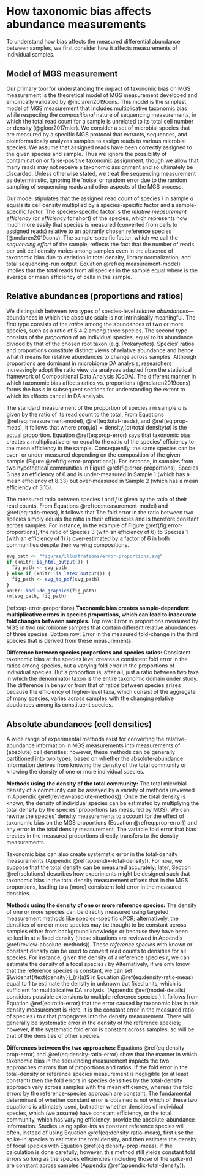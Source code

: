 # How taxonomic bias affects abundance measurements {#abundance-measurement}

To understand how bias affects the measured differential abundance between samples, we first consider how it affects measurements of individual samples.

## Model of MGS measurement

Our primary tool for understanding the impact of taxonomic bias on MGS measurement is the theoretical model of MGS measurement developed and empirically validated by @mclaren2019cons.
This model is the simplest model of MGS measurement that includes multiplicative taxonomic bias while respecting the *compositional* nature of sequencing measurements, in which the total read count for a sample is unrelated to its total cell number or density (@gloor2017micr).
We consider a set of microbial species that are measured by a specific MGS protocol that extracts, sequences, and bioinformatically analyzes samples to assign reads to various microbial species.
We assume that assigned reads have been correctly assigned to the given species and sample.
Thus we ignore the possibility of contamination or false-positive taxonomic assignment, though we allow that many reads may not receive a taxonomic assignment and so ultimately be discarded.
Unless otherwise stated, we treat the sequencing measurement as deterministic, ignoring the 'noise' or random error due to the random sampling of sequencing reads and other aspects of the MGS process.

Our model stipulates that the assigned read count of species $i$ in sample $a$ equals its cell density multiplied by a species-specific factor and a sample-specific factor,
\begin{align}
  (\#eq:measurement-model)
  \text{reads}_{i}(a)
  = \text{density}_{i}(a) \quad \cdot
    \underbrace{\text{efficiency}_{i}}_{\substack{\text{species specific,} \\  \text{sample independent}}}
    \cdot \quad
    \underbrace{\text{sequencing effort}(a)}_{\substack{\text{species independent,} \\  \text{sample specific}}}.
\end{align}
The species-specific factor is the *relative measurement efficiency* (or *efficiency* for short) of the species, which represents how much more easily that species is measured (converted from cells to assigned reads) relative to an abitrarily chosen reference species (@mclaren2019cons).
The sample-specific factor, which we call the *sequencing effort* of the sample, reflects the fact that the number of reads per unit cell density varies among samples even in the absence of taxonomic bias due to variation in total density, library normalization, and total sequencing-run output.
Equation \@ref(eq:measurement-model) implies that the total reads from all species in the sample equal
\begin{align}
  (\#eq:total-reads)
  \text{total reads}(a)
    = \text{total density}(a) \cdot \text{mean efficiency}(a) \cdot \text{sequencing effort}(a),
\end{align}
where 
\begin{align}
  (\#eq:mean-efficiency)
  \text{mean efficiency}(a) 
  \equiv \frac{\sum_{j}\text{density}_j(a)\cdot \text{efficiency}_j}{\text{total density}(a)}
\end{align}
is the average or mean efficiency of cells in the sample.

## Relative abundances (proportions and ratios)

We distinguish between two types of species-level *relative abundances*---abundances in which the absolute scale is not intrinsically meaningful.
The first type consists of the *ratios* among the abundances of two or more species, such as a ratio of 5:4:2 among three species.
The second type consists of the *proportion* of an individual species, equal to its abundance divided by that of the chosen root taxon (e.g. Prokaryotes).
Species' ratios and proportions constitute distinct views of relative abundance and hence what it means for relative abundances to change across samples.
Although proportions are dominant in microbiome DA analysis, researchers increasingly adopt the ratio view via analyses adapted from the statistical framework of Compositional Data Analysis (CoDA).
The different manner in which taxonomic bias affects ratios vs. proportions (@mclaren2019cons) forms the basis in subsequent sections for understanding the extent to which its effects cancel in DA analysis.

The standard measurement of the proportion of species $i$ in sample $a$ is given by the ratio of its read count to the total,
\begin{align}
  (\#eq:prop-meas)
  \widehat{\text{prop}}_{i}(a) = \frac{\text{reads}_i(a)}{\text{total reads(a)}}.
\end{align}
From Equations \@ref(eq:measurement-model), \@ref(eq:total-reads), and \@ref(eq:prop-meas), it follows that
\begin{align}
  (\#eq:prop-error)
  \widehat{\text{prop}}_{i}(a)
  &= \text{prop}_{i}(a) \cdot \frac{\text{efficiency}_{i}}{\text{mean efficiency}(a)},
\end{align}
where $\text{prop}_{i}(a) = \text{density}_{i}(a) / \text{total density}(a)$ is the actual proportion.
Equation \@ref(eq:prop-error) says that taxonomic bias creates a multiplicative error equal to the ratio of the species' efficiency to the mean efficiency in the sample.
Consequently, the same species can be over- or under-measured depending on the composition of the given sample (Figure \@ref(fig:error-proportions)).
For instance, in samples from two hypothetical communities in Figure \@ref(fig:error-proportions), Species 3 has an efficiency of 6 and is under-measured in Sample 1 (which has a mean efficiency of 8.33) but over-measured in Sample 2 (which has a mean efficiency of 3.15).

The measured ratio between species $i$ and $j$ is given by the ratio of their read counts, 
\begin{align}
  (\#eq:ratio-meas)
  \widehat{\text{ratio}}_{i/j}(a) = \frac{\text{reads}_i(a)}{\text{reads}_j(a)}.
\end{align}
From Equations \@ref(eq:measurement-model) and \@ref(eq:ratio-meas), it follows that 
\begin{align}
  (\#eq:ratio-error)
  \widehat{\text{ratio}}_{i/j}(a)
%  \frac{\text{reads}_{i}(a)}{\text{reads}_{j}(a)}
  &= \frac{\text{density}_{i}(a)}{\text{density}_{j}(a)} \cdot \frac{\text{efficiency}_{i}}{\text{efficiency}_{j}}.
\end{align}
The fold error in the ratio between two species simply equals the ratio in their efficiencies and is therefore constant across samples.
For instance, in the example of Figure \@ref(fig:error-proportions), the ratio of Species 3 (with an efficiency of 6) to Species 1 (with an efficiency of 1) is over-estimated by a factor of 6 in both communities despite their varying compositions.

<!-- begin figure -->

```r
svg_path <- "figures/illustrations/error-proportions.svg"
if (knitr::is_html_output()) {
  fig_path <- svg_path
} else if (knitr::is_latex_output()) {
  fig_path <- svg_to_pdf(svg_path)
}
knitr::include_graphics(fig_path)
rm(svg_path, fig_path)
```

(ref:cap-error-proportions) **Taxonomic bias creates sample-dependent multiplicative errors in species proportions, which can lead to inaccurate fold changes between samples.** Top row: Error in proportions measured by MGS in two microbiome samples that contain different relative abundances of three species. Bottom row: Error in the measured fold-change in the third species that is derived from these measurements.

<!-- end figure -->

**Difference between species proportions and species ratios:**
Consistent taxonomic bias at the species level creates a consistent fold error in the ratios among species, but a varying fold error in the proportions of individual species.
But a proportion is, after all, just a ratio between two taxa in which the denominator taxon is the entire taxonomic domain under study.
The difference in behavior from that of ratios between species arises because the efficiency of higher-level taxa, which consist of the aggregate of many species, varies across samples with the changing relative abudances among its constituent species.

## Absolute abundances (cell densities)

A wide range of experimental methods exist for converting the relative-abundance information in MGS measurements into measurements of (absolute) cell densities;
however, these methods can be generally partitioned into two types, based on whether the absolute-abundance information derives from knowing the density of the total community or knowing the density of one or more individual species.

**Methods using the density of the total community:**
The total microbial density of a community can be assayed by a variety of methods (reviewed in Appendix \@ref(review-absolute-methods)).
Once the total density is known, the density of individual species can be estimated by multiplying the total density by the species' proportions (as measured by MGS),
\begin{align}
  (\#eq:density-prop-meas)
  \widehat{\text{density}}_{i}(a) 
  &= \widehat{\text{prop}}_{i}(a) \cdot \widehat{\text{total density}}(a)
\\&= \text{reads}_{i}(a) \cdot \frac{\widehat{\text{total density}}(a)}{\text{total reads}(a)}.
\end{align}
We can rewrite the species' density measurements to account for the effect of taxonomic bias on the MGS proportions (Equation \@ref(eq:prop-error)) and any error in the total density measurement, 
\begin{align}
  (\#eq:density-prop-error)
  \widehat{\text{density}}_{i}(a) 
  = \text{density}_{i}(a) \cdot \frac{\text{efficiency}_{i}}{\text{mean efficiency}(a)} 
%  \cdot \frac{\widehat{\text{total density}}(a)}{\text{total density}(a)}.
  \cdot \begin{array}{c} \text{fold error in} \\ \widehat{\text{total density}}(a) \end{array}.
\end{align}
The variable fold error that bias creates in the measured proportions directly transfers to the density measurements.

Taxonomic bias can also create systematic error in the total-density measurements (Appendix \@ref(appendix-total-density)).
For now, we suppose that the total density can be measured accurately; 
later, Section \@ref(solutions) describes how experiments might be designed such that taxonomic bias in the total density measurement offsets that in the MGS proportions, leading to a (more) consistent fold error in the measured densities.

**Methods using the density of one or more reference species:**
The density of one or more species can be directly measured using targeted measurement methods like species-specific qPCR; alternatively, the densities of one or more species may be thought to be constant across samples either from background knowledge or because they have been spiked in at a fixed density (these situations are reviewed in Appendix \@ref(review-absolute-methods)).
These _reference species_ with known or constant density can be used to convert read counts to densities for all species.
For instance, given the density of a reference species $r$, we can estimate the density of a focal species $i$ by 
\begin{align}
  (\#eq:density-ratio-meas)
%  \widehat{\text{density}}_{i}(a) = \frac{\text{reads}_{i}(a)}{\text{reads}_{r}(a)} \cdot \widehat{\text{density}}_{r}(a).
  \widehat{\text{density}}_{i}(a) = \text{reads}_{i}(a) \cdot \frac{\widehat{\text{density}}_{r}(a)}{\text{reads}_{r}(a)}.
\end{align}
Alternatively, if we only know that the reference species is constant, we can set $\widehat{\text{density}}_{r}(a)$ in Equation \@ref(eq:density-ratio-meas) equal to 1 to estimate the density in unknown but fixed units, which is sufficient for multiplicative DA analysis.
(Appendix \@ref(model-details) considers possible extensions to multiple reference species.)
It follows from Equation \@ref(eq:ratio-error) that the error caused by taxonomic bias in this density measurement is
\begin{align}
  (\#eq:density-ratio-error)
  \widehat{\text{density}}_{i}(a) 
  = \text{density}_{i}(a) \cdot \frac{\text{efficiency}_{i}}{\text{efficiency}_{r}} 
  \cdot \begin{array}{c} \text{fold error in} \\ \widehat{\text{density}_r}(a) \end{array}.
\end{align}
Here, it is the constant error in the measured ratio of species $i$ to $r$ that propagates into the density measurement.
There will generally be systematic error in the density of the reference species; however, if the systematic fold error is constant across samples, so will be that of the densities of other species.

**Differences between the two approaches:**
Equations \@ref(eq:density-prop-error) and \@ref(eq:density-ratio-error) show that the manner in which taxonomic bias in the sequencing measurement impacts the two approaches mirrors that of proportions and ratios.
If the fold error in the total-density or reference species measurement is negligible (or at least constant) then the fold errors in species densities by the total-density approach vary across samples with the mean efficiency, whereas the fold errors by the reference-species approach are constant. 
The fundamental determinant of whether constant error is obtained is not which of these two equations is ultimately used, but rather whether densities of individual species, which (we assume) have constant efficiency, or the total community, which has varying efficiency, provide the absolute-abundance information.
Studies using spike-ins as constant reference species will often, instead of using Equation \@ref(eq:density-ratio-meas), first use the spike-in species to estimate the total density, and then estimate the density of focal species with Equation \@ref(eq:density-prop-meas).
If the calculation is done carefully, however, this method still yields constant fold errors so long as the species efficiencies (including those of the spike-in) are constant across samples (Appendix \@ref(appendix-total-density)).
